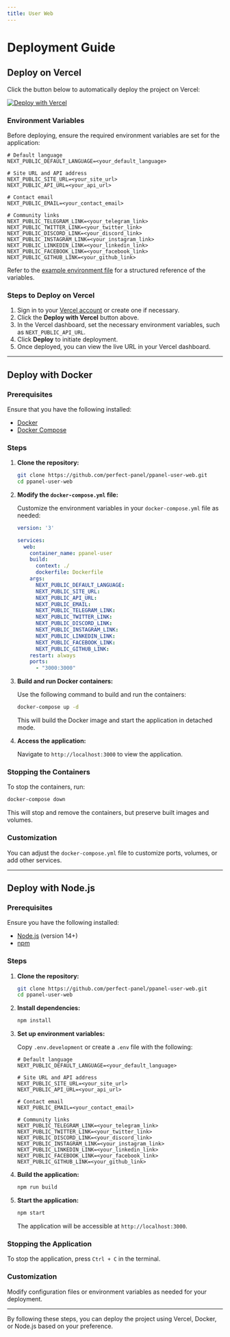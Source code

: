 ```yaml
---
title: User Web
---
```


# Deployment Guide

## Deploy on Vercel

Click the button below to automatically deploy the project on Vercel:

[![Deploy with Vercel](https://vercel.com/button)](https://vercel.com/new/clone?repository-url=https%3A%2F%2Fgithub.com%2Fperfect-panel%2Fppanel-user-web&env=NEXT_PUBLIC_API_URL&envDescription=Environment%20Variables%20Description&envLink=https%3A%2F%2Fraw.githubusercontent.com%2Fperfect-panel%2Fppanel-user-web%2Frefs%2Fheads%2Fmain%2F.env.development&project-name=ppanel-user-web&repository-name=ppanel-user-web)

### Environment Variables

Before deploying, ensure the required environment variables are set for the application:

```env
# Default language
NEXT_PUBLIC_DEFAULT_LANGUAGE=<your_default_language>

# Site URL and API address
NEXT_PUBLIC_SITE_URL=<your_site_url>
NEXT_PUBLIC_API_URL=<your_api_url>

# Contact email
NEXT_PUBLIC_EMAIL=<your_contact_email>

# Community links
NEXT_PUBLIC_TELEGRAM_LINK=<your_telegram_link>
NEXT_PUBLIC_TWITTER_LINK=<your_twitter_link>
NEXT_PUBLIC_DISCORD_LINK=<your_discord_link>
NEXT_PUBLIC_INSTAGRAM_LINK=<your_instagram_link>
NEXT_PUBLIC_LINKEDIN_LINK=<your_linkedin_link>
NEXT_PUBLIC_FACEBOOK_LINK=<your_facebook_link>
NEXT_PUBLIC_GITHUB_LINK=<your_github_link>
```

Refer to the [example environment file](https://raw.githubusercontent.com/perfect-panel/ppanel-user-web/refs/heads/main/.env.development) for a structured reference of the variables.

### Steps to Deploy on Vercel

1. Sign in to your [Vercel account](https://vercel.com/) or create one if necessary.
2. Click the **Deploy with Vercel** button above.
3. In the Vercel dashboard, set the necessary environment variables, such as `NEXT_PUBLIC_API_URL`.
4. Click **Deploy** to initiate deployment.
5. Once deployed, you can view the live URL in your Vercel dashboard.

---

## Deploy with Docker

### Prerequisites

Ensure that you have the following installed:

- [Docker](https://www.docker.com/get-started)
- [Docker Compose](https://docs.docker.com/compose/install/)

### Steps

1. **Clone the repository:**

   ```bash
   git clone https://github.com/perfect-panel/ppanel-user-web.git
   cd ppanel-user-web
   ```

2. **Modify the `docker-compose.yml` file:**

   Customize the environment variables in your `docker-compose.yml` file as needed:

   ```yml
   version: '3'

   services:
     web:
       container_name: ppanel-user
       build:
         context: ./
         dockerfile: Dockerfile
       args:
         NEXT_PUBLIC_DEFAULT_LANGUAGE:
         NEXT_PUBLIC_SITE_URL:
         NEXT_PUBLIC_API_URL:
         NEXT_PUBLIC_EMAIL:
         NEXT_PUBLIC_TELEGRAM_LINK:
         NEXT_PUBLIC_TWITTER_LINK:
         NEXT_PUBLIC_DISCORD_LINK:
         NEXT_PUBLIC_INSTAGRAM_LINK:
         NEXT_PUBLIC_LINKEDIN_LINK:
         NEXT_PUBLIC_FACEBOOK_LINK:
         NEXT_PUBLIC_GITHUB_LINK:
       restart: always
       ports:
         - "3000:3000"
   ```

3. **Build and run Docker containers:**

   Use the following command to build and run the containers:

   ```bash
   docker-compose up -d
   ```

   This will build the Docker image and start the application in detached mode.

4. **Access the application:**

   Navigate to `http://localhost:3000` to view the application.

### Stopping the Containers

To stop the containers, run:

```bash
docker-compose down
```

This will stop and remove the containers, but preserve built images and volumes.

### Customization

You can adjust the `docker-compose.yml` file to customize ports, volumes, or add other services.

---

## Deploy with Node.js

### Prerequisites

Ensure you have the following installed:

- [Node.js](https://nodejs.org/en/download/) (version 14+)
- [npm](https://www.npmjs.com/get-npm)

### Steps

1. **Clone the repository:**

   ```bash
   git clone https://github.com/perfect-panel/ppanel-user-web.git
   cd ppanel-user-web
   ```

2. **Install dependencies:**

   ```bash
   npm install
   ```

3. **Set up environment variables:**

   Copy `.env.development` or create a `.env` file with the following:

   ```env
   # Default language
   NEXT_PUBLIC_DEFAULT_LANGUAGE=<your_default_language>

   # Site URL and API address
   NEXT_PUBLIC_SITE_URL=<your_site_url>
   NEXT_PUBLIC_API_URL=<your_api_url>

   # Contact email
   NEXT_PUBLIC_EMAIL=<your_contact_email>

   # Community links
   NEXT_PUBLIC_TELEGRAM_LINK=<your_telegram_link>
   NEXT_PUBLIC_TWITTER_LINK=<your_twitter_link>
   NEXT_PUBLIC_DISCORD_LINK=<your_discord_link>
   NEXT_PUBLIC_INSTAGRAM_LINK=<your_instagram_link>
   NEXT_PUBLIC_LINKEDIN_LINK=<your_linkedin_link>
   NEXT_PUBLIC_FACEBOOK_LINK=<your_facebook_link>
   NEXT_PUBLIC_GITHUB_LINK=<your_github_link>
   ```

4. **Build the application:**

   ```bash
   npm run build
   ```

5. **Start the application:**

   ```bash
   npm start
   ```

   The application will be accessible at `http://localhost:3000`.

### Stopping the Application

To stop the application, press `Ctrl + C` in the terminal.

### Customization

Modify configuration files or environment variables as needed for your deployment.

---

By following these steps, you can deploy the project using Vercel, Docker, or Node.js based on your preference.
